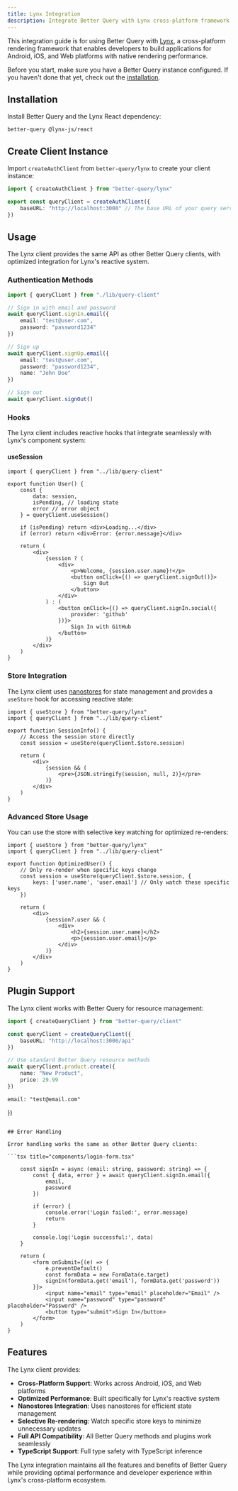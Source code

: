```yaml
---
title: Lynx Integration
description: Integrate Better Query with Lynx cross-platform framework.
---
```


This integration guide is for using Better Query with [Lynx](https://lynxjs.org), a cross-platform rendering framework that enables developers to build applications for Android, iOS, and Web platforms with native rendering performance.

Before you start, make sure you have a Better Query instance configured. If you haven't done that yet, check out the [installation](/docs/installation).

## Installation

Install Better Query and the Lynx React dependency:

```package-install
better-query @lynx-js/react
```

## Create Client Instance

Import `createAuthClient` from `better-query/lynx` to create your client instance:

```ts title="lib/query-client.ts"
import { createAuthClient } from "better-query/lynx"

export const queryClient = createAuthClient({
    baseURL: "http://localhost:3000" // The base URL of your query server
})
```

## Usage

The Lynx client provides the same API as other Better Query clients, with optimized integration for Lynx's reactive system.

### Authentication Methods

```ts
import { queryClient } from "./lib/query-client"

// Sign in with email and password
await queryClient.signIn.email({
    email: "test@user.com",
    password: "password1234"
})

// Sign up
await queryClient.signUp.email({
    email: "test@user.com", 
    password: "password1234",
    name: "John Doe"
})

// Sign out
await queryClient.signOut()
```

### Hooks

The Lynx client includes reactive hooks that integrate seamlessly with Lynx's component system:

#### useSession

```tsx title="components/user.tsx"
import { queryClient } from "../lib/query-client"

export function User() {
    const {
        data: session,
        isPending, // loading state
        error // error object 
    } = queryClient.useSession()

    if (isPending) return <div>Loading...</div>
    if (error) return <div>Error: {error.message}</div>

    return (
        <div>
            {session ? (
                <div>
                    <p>Welcome, {session.user.name}!</p>
                    <button onClick={() => queryClient.signOut()}>
                        Sign Out
                    </button>
                </div>
            ) : (
                <button onClick={() => queryClient.signIn.social({
                    provider: 'github'
                })}>
                    Sign In with GitHub
                </button>
            )}
        </div>
    )
}
```

### Store Integration

The Lynx client uses [nanostores](https://github.com/nanostores/nanostores) for state management and provides a `useStore` hook for accessing reactive state:

```tsx title="components/session-info.tsx"
import { useStore } from "better-query/lynx"
import { queryClient } from "../lib/query-client"

export function SessionInfo() {
    // Access the session store directly
    const session = useStore(queryClient.$store.session)
    
    return (
        <div>
            {session && (
                <pre>{JSON.stringify(session, null, 2)}</pre>
            )}
        </div>
    )
}
```

### Advanced Store Usage

You can use the store with selective key watching for optimized re-renders:

```tsx title="components/optimized-user.tsx"
import { useStore } from "better-query/lynx"
import { queryClient } from "../lib/query-client"

export function OptimizedUser() {
    // Only re-render when specific keys change
    const session = useStore(queryClient.$store.session, {
        keys: ['user.name', 'user.email'] // Only watch these specific keys
    })
    
    return (
        <div>
            {session?.user && (
                <div>
                    <h2>{session.user.name}</h2>
                    <p>{session.user.email}</p>
                </div>
            )}
        </div>
    )
}
```

## Plugin Support

The Lynx client works with Better Query for resource management:

```ts title="lib/query-client.ts"
import { createQueryClient } from "better-query/client"

const queryClient = createQueryClient({
    baseURL: "http://localhost:3000/api"
})

// Use standard Better Query resource methods
await queryClient.product.create({
    name: "New Product",
    price: 29.99
})
```
    email: "test@email.com"
})
```

## Error Handling

Error handling works the same as other Better Query clients:

```tsx title="components/login-form.tsx"

    const signIn = async (email: string, password: string) => {
        const { data, error } = await queryClient.signIn.email({
            email,
            password
        })
        
        if (error) {
            console.error('Login failed:', error.message)
            return
        }
        
        console.log('Login successful:', data)
    }
    
    return (
        <form onSubmit={(e) => {
            e.preventDefault()
            const formData = new FormData(e.target)
            signIn(formData.get('email'), formData.get('password'))
        }}>
            <input name="email" type="email" placeholder="Email" />
            <input name="password" type="password" placeholder="Password" />
            <button type="submit">Sign In</button>
        </form>
    )
}
```

## Features

The Lynx client provides:

- **Cross-Platform Support**: Works across Android, iOS, and Web platforms
- **Optimized Performance**: Built specifically for Lynx's reactive system
- **Nanostores Integration**: Uses nanostores for efficient state management  
- **Selective Re-rendering**: Watch specific store keys to minimize unnecessary updates
- **Full API Compatibility**: All Better Query methods and plugins work seamlessly
- **TypeScript Support**: Full type safety with TypeScript inference

The Lynx integration maintains all the features and benefits of Better Query while providing optimal performance and developer experience within Lynx's cross-platform ecosystem.